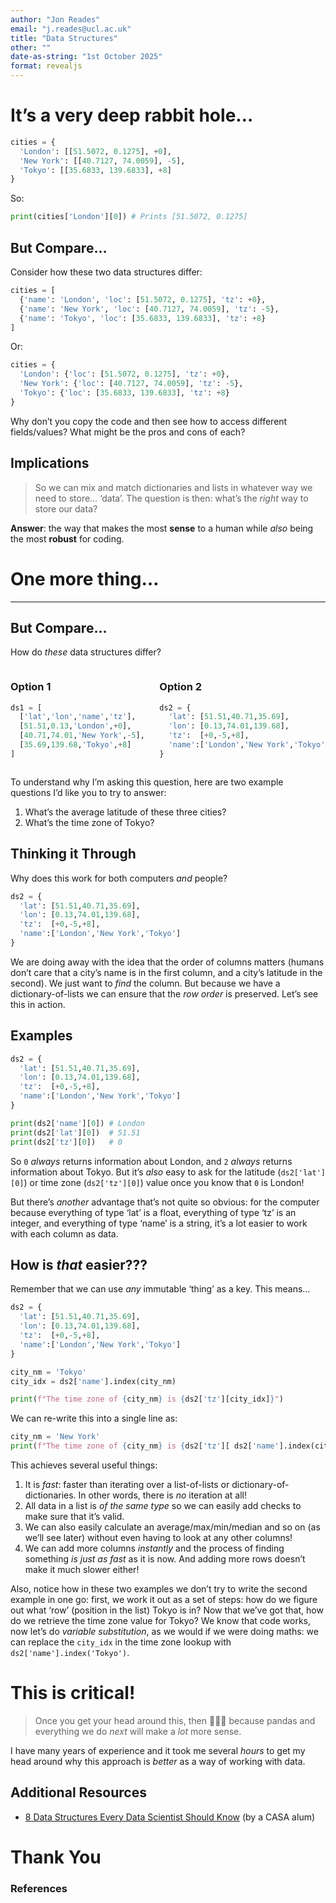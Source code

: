 ```yaml
---
author: "Jon Reades"
email: "j.reades@ucl.ac.uk"
title: "Data Structures"
other: ""
date-as-string: "1st October 2025"
format: revealjs
---
```


# It's a very deep rabbit hole...

```python
cities = {
  'London': [[51.5072, 0.1275], +0], 
  'New York': [[40.7127, 74.0059], -5], 
  'Tokyo': [[35.6833, 139.6833], +8]
}
```
So:
```python
print(cities['London'][0]) # Prints [51.5072, 0.1275]
```

## But Compare... {.smaller}

Consider how these two data structures differ:
```python
cities = [
  {'name': 'London', 'loc': [51.5072, 0.1275], 'tz': +0}, 
  {'name': 'New York', 'loc': [40.7127, 74.0059], 'tz': -5}, 
  {'name': 'Tokyo', 'loc': [35.6833, 139.6833], 'tz': +8}
]
```
Or:
```python
cities = {
  'London': {'loc': [51.5072, 0.1275], 'tz': +0}, 
  'New York': {'loc': [40.7127, 74.0059], 'tz': -5}, 
  'Tokyo': {'loc': [35.6833, 139.6833], 'tz': +8}
}
```
::: {.notes}
Why don't you copy the code and then see how to access different fields/values? What might be the pros and cons of each? 
:::

## Implications

> So we can mix and match dictionaries and lists in whatever way we need to store... 'data'. The question is then: what's the *right* way to store our data?

::: {.notes}

**Answer**: the way that makes the most **sense** to a human while *also* being the most **robust** for coding.

:::

# One more thing...

---

## But Compare... {.smaller}

How do *these* data structures differ?

:::: {.columns}
::: {.column width="45%"}
### Option 1

```python
ds1 = [
  ['lat','lon','name','tz'],
  [51.51,0.13,'London',+0],
  [40.71,74.01,'New York',-5],
  [35.69,139.68,'Tokyo',+8]
]
```

:::
::: {.column width="55%"}
### Option 2
```python
ds2 = {
  'lat': [51.51,40.71,35.69],
  'lon': [0.13,74.01,139.68],
  'tz':  [+0,-5,+8],
  'name':['London','New York','Tokyo']
}
```
:::
::::

::: {.notes}
To understand why I'm asking this question, here are two example questions I'd like you to try to answer:

1. What's the average latitude of these three cities?
2. What's the time zone of Tokyo?
:::

## Thinking it Through {.smaller}

Why does this work for both computers _and_ people?
```python
ds2 = {
  'lat': [51.51,40.71,35.69],
  'lon': [0.13,74.01,139.68],
  'tz':  [+0,-5,+8],
  'name':['London','New York','Tokyo']
}
```

::: {.notes}

We are doing away with the idea that the order of columns matters (humans don't care that a city's name is in the first column, and a city's latitude in the second). We just want to _find_ the column. But because we have a dictionary-of-lists we can ensure that the _row order_ is preserved. Let's see this in action.

:::

## Examples {.smaller}
```python
ds2 = {
  'lat': [51.51,40.71,35.69],
  'lon': [0.13,74.01,139.68],
  'tz':  [+0,-5,+8],
  'name':['London','New York','Tokyo']
}

print(ds2['name'][0]) # London
print(ds2['lat'][0])  # 51.51
print(ds2['tz'][0])   # 0
```

So `0` *always* returns information about London, and `2` *always* returns information about Tokyo. But it's *also* easy to ask for the latitude (`ds2['lat'][0]`) or time zone (`ds2['tz'][0]`) value once you know that `0` is London!

::: {.notes}

But there's *another* advantage that's not quite so obvious: for the computer because everything of type 'lat' is a float, everything of type 'tz' is an integer, and everything of type 'name' is a string, it's a lot easier to work with each column as data.

:::

## How is _that_ easier??? {.smaller}

Remember that we can use _any_ immutable 'thing' as a key. This means...
```python
ds2 = {
  'lat': [51.51,40.71,35.69],
  'lon': [0.13,74.01,139.68],
  'tz':  [+0,-5,+8],
  'name':['London','New York','Tokyo']
}

city_nm = 'Tokyo'
city_idx = ds2['name'].index(city_nm)

print(f"The time zone of {city_nm} is {ds2['tz'][city_idx]}")
```
We can re-write this into a single line as:
```python
city_nm = 'New York'
print(f"The time zone of {city_nm} is {ds2['tz'][ ds2['name'].index(city_nm)]}")
```

::: {.notes}

This achieves several useful things:

1. It is _fast_: faster than iterating over a list-of-lists or dictionary-of-dictionaries. In other words, there is *no* iteration at all!
2. All data in a list is _of the same type_ so we can easily add checks to make sure that it's valid. 
3. We can also easily calculate an average/max/min/median and so on (as we'll see later) without even having to look at any other columns!
4. We can add more columns *instantly* and the process of finding something _is just as fast_ as it is now. And adding more rows doesn't make it much slower either!

Also, notice how in these two examples we don't try to write the second example in one go: first, we work it out as a set of steps: how do we figure out what 'row' (position in the list) Tokyo is in? Now that we've got that, how do we retrieve the time zone value for Tokyo? We know that code works, now let's do _variable substitution_, as we would if we were doing maths: we can replace the `city_idx` in the time zone lookup with `ds2['name'].index('Tokyo')`.

:::

# This is critical! 

> Once you get your head around this, then 🤯🤯🤯 because pandas and everything we do *next* will make a *lot* more sense.

::: {.notes}

I have many years of experience and it took me several _hours_ to get my head around why this approach is _better_ as a way of working with data.

:::

## Additional Resources {.smaller}

- [8 Data Structures Every Data Scientist Should Know](https://towardsdatascience.com/eight-data-structures-every-data-scientist-should-know-d178159df252) (by a CASA alum)

# Thank You {background-image="/img/web/title-slide.png" background-color="#0F0C11" background-opacity="0.2"}

<h3>References</h3>